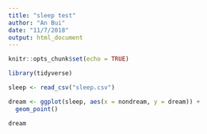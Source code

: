 ```yaml
---
title: "sleep test"
author: "An Bui"
date: "11/7/2018"
output: html_document
---
```


```r
knitr::opts_chunk$set(echo = TRUE)
```

```r
library(tidyverse)

sleep <- read_csv("sleep.csv")
```

```r
dream <- ggplot(sleep, aes(x = nondream, y = dream)) +
  geom_point()

dream
```

